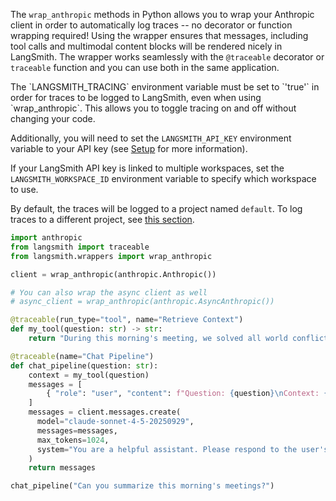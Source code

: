 The `wrap_anthropic` methods in Python allows you to wrap your Anthropic client in order to automatically log traces -- no decorator or function wrapping required! Using the wrapper ensures that messages, including tool calls and multimodal content blocks will be rendered nicely in LangSmith. The wrapper works seamlessly with the `@traceable` decorator or `traceable` function and you can use both in the same application.

<Note>
The `LANGSMITH_TRACING` environment variable must be set to `'true'` in order for traces to be logged to LangSmith, even when using `wrap_anthropic`. This allows you to toggle tracing on and off without changing your code.

Additionally, you will need to set the `LANGSMITH_API_KEY` environment variable to your API key (see [Setup](/) for more information).

If your LangSmith API key is linked to multiple workspaces, set the `LANGSMITH_WORKSPACE_ID` environment variable to specify which workspace to use.

By default, the traces will be logged to a project named `default`. To log traces to a different project, see [this section](/langsmith/log-traces-to-project).
</Note>

```python
import anthropic
from langsmith import traceable
from langsmith.wrappers import wrap_anthropic

client = wrap_anthropic(anthropic.Anthropic())

# You can also wrap the async client as well
# async_client = wrap_anthropic(anthropic.AsyncAnthropic())

@traceable(run_type="tool", name="Retrieve Context")
def my_tool(question: str) -> str:
    return "During this morning's meeting, we solved all world conflict."

@traceable(name="Chat Pipeline")
def chat_pipeline(question: str):
    context = my_tool(question)
    messages = [
        { "role": "user", "content": f"Question: {question}\nContext: {context}"}
    ]
    messages = client.messages.create(
      model="claude-sonnet-4-5-20250929",
      messages=messages,
      max_tokens=1024,
      system="You are a helpful assistant. Please respond to the user's request only based on the given context."
    )
    return messages

chat_pipeline("Can you summarize this morning's meetings?")
```
